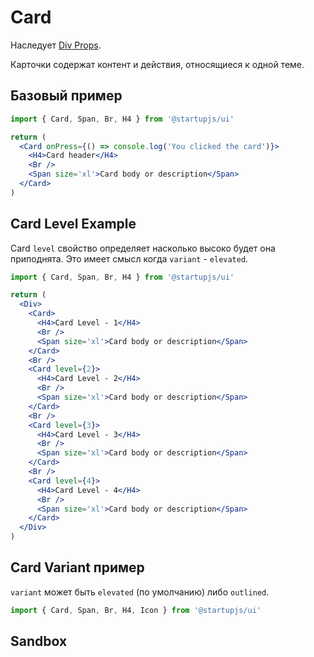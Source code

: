 
# Card
Наследует [Div Props](/docs/en/Div).

Карточки содержат контент и действия, относящиеся к одной теме.

## Базовый пример

```jsx
import { Card, Span, Br, H4 } from '@startupjs/ui'
```

```jsx example
return (
  <Card onPress={() => console.log('You clicked the card')}>
    <H4>Card header</H4>
    <Br />
    <Span size='xl'>Card body or description</Span>
  </Card>
)
```

## Card Level Example

Card `level` свойство определяет насколько высоко будет она приподнята.
Это имеет смысл когда `variant` - `elevated`.

```jsx
import { Card, Span, Br, H4 } from '@startupjs/ui'
```

```jsx example
return (
  <Div>
    <Card>
      <H4>Card Level - 1</H4>
      <Br />
      <Span size='xl'>Card body or description</Span>
    </Card>
    <Br />
    <Card level={2}>
      <H4>Card Level - 2</H4>
      <Br />
      <Span size='xl'>Card body or description</Span>
    </Card>
    <Br />
    <Card level={3}>
      <H4>Card Level - 3</H4>
      <Br />
      <Span size='xl'>Card body or description</Span>
    </Card>
    <Br />
    <Card level={4}>
      <H4>Card Level - 4</H4>
      <Br />
      <Span size='xl'>Card body or description</Span>
    </Card>
  </Div>
)
```

## Card Variant пример

`variant` может быть `elevated` (по умолчанию) либо `outlined`.

```jsx
import { Card, Span, Br, H4, Icon } from '@startupjs/ui'
```

## Sandbox

<Sandbox Component={Card} />
